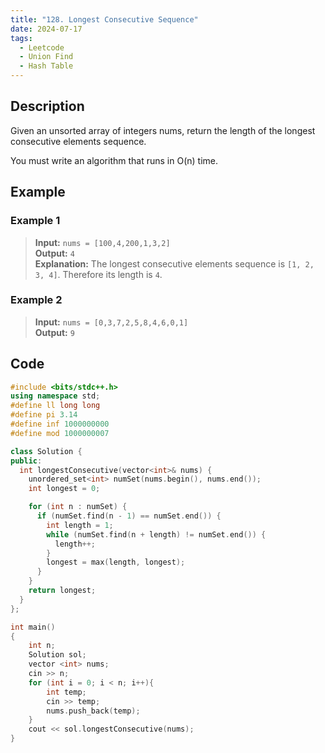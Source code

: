 ```yaml
---
title: "128. Longest Consecutive Sequence"
date: 2024-07-17
tags: 
  - Leetcode
  - Union Find
  - Hash Table
---
```

## Description
Given an unsorted array of integers nums, return the length of the longest consecutive elements sequence.

You must write an algorithm that runs in O(n) time.

## Example

### Example 1
> **Input:** `nums = [100,4,200,1,3,2]`
<br/> **Output:** `4`
<br/> **Explanation:** The longest consecutive elements sequence is `[1, 2, 3, 4]`. Therefore its length is `4`.

### Example 2
> **Input:** `nums = [0,3,7,2,5,8,4,6,0,1]`
<br/> **Output:** `9`

## Code

```c++
#include <bits/stdc++.h>
using namespace std;
#define ll long long
#define pi 3.14
#define inf 1000000000
#define mod 1000000007

class Solution {
public:
  int longestConsecutive(vector<int>& nums) {
    unordered_set<int> numSet(nums.begin(), nums.end());
    int longest = 0;

    for (int n : numSet) {
      if (numSet.find(n - 1) == numSet.end()) {
        int length = 1;
        while (numSet.find(n + length) != numSet.end()) {
          length++;
        }
        longest = max(length, longest);
      }
    }
    return longest;
  }
};

int main()
{
	int n;
	Solution sol;
	vector <int> nums;
	cin >> n;
	for (int i = 0; i < n; i++){
		int temp;
		cin >> temp;
		nums.push_back(temp);
	}
	cout << sol.longestConsecutive(nums);
}
```
